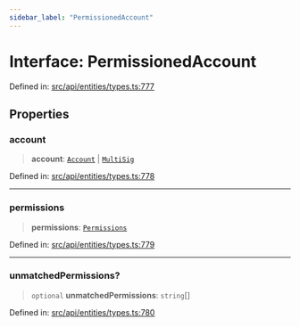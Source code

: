 ```yaml
---
sidebar_label: "PermissionedAccount"
---
```


# Interface: PermissionedAccount

Defined in: [src/api/entities/types.ts:777](https://github.com/PolymeshAssociation/polymesh-sdk/blob/bee6a2fe7a8ce5db42a6982e793782182cde2153/src/api/entities/types.ts#L777)

## Properties

### account

> **account**: [`Account`](../../Account/classes/Account.mdx) \| [`MultiSig`](../../Account/MultiSig/classes/MultiSig.mdx)

Defined in: [src/api/entities/types.ts:778](https://github.com/PolymeshAssociation/polymesh-sdk/blob/bee6a2fe7a8ce5db42a6982e793782182cde2153/src/api/entities/types.ts#L778)

***

### permissions

> **permissions**: [`Permissions`](Permissions.mdx)

Defined in: [src/api/entities/types.ts:779](https://github.com/PolymeshAssociation/polymesh-sdk/blob/bee6a2fe7a8ce5db42a6982e793782182cde2153/src/api/entities/types.ts#L779)

***

### unmatchedPermissions?

> `optional` **unmatchedPermissions**: `string`[]

Defined in: [src/api/entities/types.ts:780](https://github.com/PolymeshAssociation/polymesh-sdk/blob/bee6a2fe7a8ce5db42a6982e793782182cde2153/src/api/entities/types.ts#L780)
